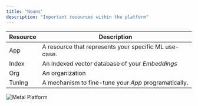 ```yaml
---
title: "Nouns"
description: "Important resources within the platform"
---
```


| Resource | Description                                           |
| -------- | ----------------------------------------------------- |
| App      | A resource that represents your specific ML use-case. |
| Index    | An indexed vector database of your _Embeddings_       |
| Org      | An organization                                       |
| Tuning   | A mechanism to fine-tune your _App_ programatically.  |

![Metal Platform](/images/resources.png)
